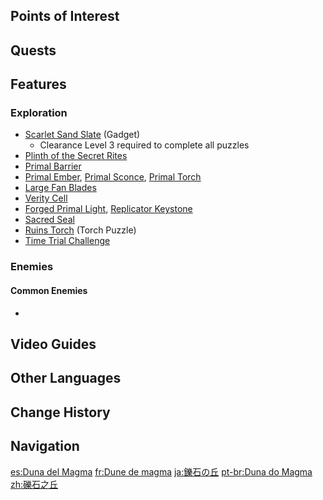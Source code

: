 {{Stub|Points of interest, features, enemies, or interactables available in the area.}}
{{Location Infobox
|image        = The Dune of Magma.png
|type         = Subarea
|region       = Sumeru
|subregion    = Great Red Sand
|area         = Hypostyle Desert
}}
{{Location Intro|description=<p>A remnant of [[King Deshret]]'s civilization.  It is connected to the underground area ''The Mausoleum of King Deshret Southwest: Rock Cavern Area''.</p>}}

==Points of Interest==
{{Locations by Category Table|type=Points of Interest}}

==Quests==
{{Quests by Category List|heo=1}}

==Features==
<!--
===Domains===
* 
-->
===Exploration===
* [[Scarlet Sand Slate]] (Gadget)
** Clearance Level 3 required to complete all puzzles
* [[Plinth of the Secret Rites]]
* [[Primal Barrier]]
* [[Primal Ember]], [[Primal Sconce]], [[Primal Torch]]
* [[Large Fan Blades]]
* [[Verity Cell]]
* [[Forged Primal Light]], [[Replicator Keystone]]
* [[Sacred Seal]]
* [[Ruins Torch]] (Torch Puzzle)
* [[Time Trial Challenge]]

===Enemies===
<!--
====Normal Bosses====
* {{Enemy|}}

====Elite Enemies====
* {{Enemy|}}
-->
====Common Enemies====
* {{Enemy|Fungus}}
<!--
===Local Specialties===
''(To be added.)''

===Interactables===

==Puzzles==
===Puzzle Name===

==Points of Interest==

==NPCs==
*

==Message Boards==
*

==Other Interactable Objects==
{{Dialogue Start}}
text here
{{Dialogue End}}
<!--
==Trivia==
*
-->

==Video Guides==
{{EVT
|video1   = https://youtu.be/wzHgHkRxWpU?si=aclBO61ja3AmEZiI
|caption1 = How to enter The Dune of Magma Genshin Impact
}}

==Other Languages==
{{Other Languages
|en      = The Dune of Magma
|zhs     = 铄石之丘
|zhs_rm  = Shuòshí zhī Qiū
|zht     = 鑠石之丘
|zht_rm  = Shuòshí zhī Qiū
|zh_tl   = The Hill of Melted Stone
|ja      = {{Rubi|鑠|しゃく|石|せき}}の{{Rubi|丘|おか}}
|ja_rm   = Shakuseki no Oka
|ja_tl   = The Hill of Melted Stone
|ko      = 자갈의 언덕
|ko_rm   = Jagal-ui Eondeok
|ko_tl   = The Hill of Gravel
|es      = Duna del Magma
|es_tl   = Dune of the Magma
|fr      = Dune de magma
|fr_tl   = Dune of Magma
|ru      = Дюна Магмы
|ru_tl   = The Dune of Magma
|th      = The Dune of Magma
|vi      = Đồi Thiên Thạch
|vi_tl   = 
|de      = Düne des Magmas
|de_tl   = Dune of Magma
|id      = The Dune of Magma
|pt      = Duna do Magma
|pt_tl   = 
|tr      = Magma Kumulu
|tr_tl   = Magma Dunes
|it      = Duna del Magma
|it_tl   = Dune of Magma
}}

==Change History==
{{Change History|3.1}}

==Navigation==
{{Area Navbox|Sumeru}}

[[es:Duna del Magma]]
[[fr:Dune de magma]]
[[ja:鑠石の丘]]
[[pt-br:Duna do Magma]]
[[zh:礫石之丘]]